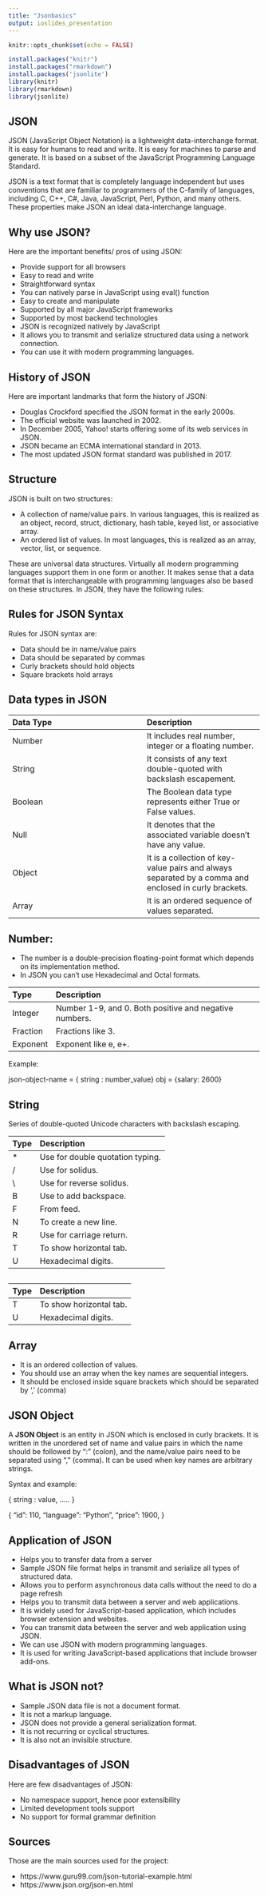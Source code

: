 ```yaml
---
title: "Jsonbasics"
output: ioslides_presentation
---
```


```r
knitr::opts_chunk$set(echo = FALSE)
```

```r
install.packages("knitr")
install.packages("rmarkdown")
install.packages('jsonlite')
library(knitr)
library(rmarkdown)
library(jsonlite)
```
## JSON

JSON (JavaScript Object Notation) is a lightweight data-interchange format. It is easy for humans to read and write. It is easy for machines to parse and generate. It is based on a subset of the JavaScript Programming Language Standard. 

JSON is a text format that is completely language independent but uses conventions that are familiar to programmers of the C-family of languages, including C, C++, C#, Java, JavaScript, Perl, Python, and many others. These properties make JSON an ideal data-interchange language.

## Why use JSON?
Here are the important benefits/ pros of using JSON:

- Provide support for all browsers
- Easy to read and write
- Straightforward syntax
- You can natively parse in JavaScript using eval() function
- Easy to create and manipulate
- Supported by all major JavaScript frameworks
- Supported by most backend technologies
- JSON is recognized natively by JavaScript
- It allows you to transmit and serialize structured data using a network connection.
- You can use it with modern programming languages.

## History of JSON
Here are important landmarks that form the history of JSON:

- Douglas Crockford specified the JSON format in the early 2000s.
- The official website was launched in 2002.
- In December 2005, Yahoo! starts offering some of its web services in JSON.
- JSON became an ECMA international standard in 2013.
- The most updated JSON format standard was published in 2017.

## Structure
JSON is built on two structures:

- A collection of name/value pairs. In various languages, this is realized as an object, record, struct, dictionary, hash table, keyed list, or associative array.
- An ordered list of values. In most languages, this is realized as an array, vector, list, or sequence.

These are universal data structures. Virtually all modern programming languages support them in one form or another. It makes sense that a data format that is interchangeable with programming languages also be based on these structures.
In JSON, they have the following rules:


## Rules for JSON Syntax

Rules for JSON syntax are:

- Data should be in name/value pairs
- Data should be separated by commas
- Curly brackets should hold objects
- Square brackets hold arrays

## Data types in JSON 
|    Data Type   |Description | 
|:------|:-----|
| Number | It includes real number, integer or a floating number. |
| String | It consists of any text double-quoted with backslash escapement. |
| Boolean | The Boolean data type represents either True or False values. |
| Null | It denotes that the associated variable doesn’t have any value. |
| Object | It is a collection of key-value pairs and always separated by a comma and enclosed in curly brackets. |
| Array | It is an ordered sequence of values separated. |

## Number:
- The number is a double-precision floating-point format which depends on its implementation method.
- In JSON you can’t use Hexadecimal and Octal formats.

|  Type |Description | 
|:------|:-----|
| Integer | Number 1-9, and 0. Both positive and negative numbers. |
| Fraction | Fractions like 3. |
| Exponent | Exponent like e, e+. |

Example:

json-object-name = { string : number_value}
obj = {salary: 2600}


## String
Series of double-quoted Unicode characters with backslash escaping.

|  Type |Description | 
|:------|:-----|
| * | Use for double quotation typing. |
| / | Use for solidus. |
| \ | Use for reverse solidus. |
| B | Use to add backspace. |
| F | From feed. |
| N | To create a new line. |
| R | Use for carriage return. |
| T | To show horizontal tab. |
| U | Hexadecimal digits. |

## 

|  Type |Description | 
|:------|:-----|
| T | To show horizontal tab. |
| U | Hexadecimal digits. |



## Array

- It is an ordered collection of values.
- You should use an array when the key names are sequential integers.
- It should be enclosed inside square brackets which should be separated by ‘,’ (comma)



## JSON Object

A **JSON Object** is an entity in JSON which is enclosed in curly brackets. It is written in the unordered set of name and value pairs in which the name should be followed by “:” (colon), and the name/value pairs need to be separated using “,” (comma). It can be used when key names are arbitrary strings.

Syntax and example:

{ string :  value, ….. }

{
"id": 110,
"language": "Python",
"price": 1900,
}




## Application of JSON

- Helps you to transfer data from a server
- Sample JSON file format helps in transmit and serialize all types of structured data.
- Allows you to perform asynchronous data calls without the need to do a page refresh
- Helps you to transmit data between a server and web applications.
- It is widely used for JavaScript-based application, which includes browser extension and websites.
- You can transmit data between the server and web application using JSON.
- We can use JSON with modern programming languages.
- It is used for writing JavaScript-based applications that include browser add-ons.


## What is JSON not?

- Sample JSON data file is not a document format.
- It is not a markup language.
- JSON does not provide a general serialization format.
- It is not recurring or cyclical structures.
- It is also not an invisible structure.

## Disadvantages of JSON

Here are few disadvantages of JSON:

- No namespace support, hence poor extensibility
- Limited development tools support
- No support for formal grammar definition

## Sources

Those are the main sources used for the project:

- https://www.guru99.com/json-tutorial-example.html
- https://www.json.org/json-en.html 
